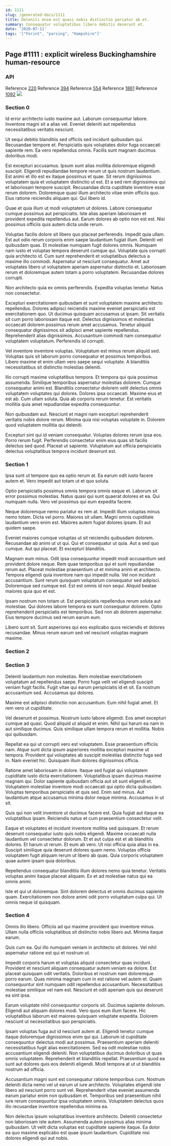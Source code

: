 ```yaml
---
id: 1111
slug: /generated-docs/1111
title: Deleniti enim est quasi nobis distinctio pariatur ab et.
summary: Consequatur voluptatibus libero debitis deserunt et.
date: '2020-07-11'
tags: '["Forint", "parsing", "Hampshire"]'
---
```


## Page #1111 : explicit wireless Buckinghamshire human-resource
### API



Reference [220](/220)
Reference [394](/394)
Reference [554](/554)
Reference [1861](/1861)
Reference [1092](/1092)
![](/assets/cats-2.jpg)

### Section 0
Id error architecto iusto maxime aut. Laborum consequuntur labore. Inventore magni sit a alias vel. Eveniet deleniti aut repellendus necessitatibus veritatis nesciunt.
 Ut sequi debitis blanditiis sed officiis sed incidunt quibusdam qui. Recusandae tempore et. Perspiciatis quis voluptates dolor fuga occaecati sapiente rem. Ea vero repellendus omnis. Facilis sunt magnam ducimus doloribus modi.
 Est excepturi accusamus. Ipsum sunt alias mollitia doloremque eligendi suscipit. Eligendi repudiandae tempore rerum ut quis nostrum laudantium. Est animi et illo est ex itaque possimus et quae.
Sit rerum dignissimos voluptatem quia et voluptatem distinctio ut est. Et a sed rem dignissimos qui et laboriosam tempore suscipit. Recusandae dicta cupiditate inventore esse rerum dolorem. Doloremque quasi illum architecto vitae enim officiis quo. Eius ratione reiciendis aliquam qui. Qui libero id.
 Quae et quia illum ut modi voluptatem ut dolores. Labore consequatur cumque possimus aut perspiciatis. Iste alias aperiam laboriosam et provident expedita repellendus aut. Earum dolores ab optio non est est. Nisi possimus officiis quis autem dicta unde rerum.
 Voluptas facilis dolore sit libero quo placeat perferendis. Impedit quia ullam. Est aut odio rerum corporis enim saepe laudantium fugiat illum. Deleniti vel quibusdam quas. Et molestiae numquam fugit dolores omnis. Numquam nam iusto et voluptas tempora deserunt cumque qui.
Voluptate quis corrupti quia architecto id. Cum sunt reprehenderit et voluptatibus delectus a maxime illo commodi. Aspernatur ut nesciunt consequatur. Amet aut voluptates libero ut voluptatem aperiam aspernatur distinctio et. Laboriosam rerum et doloremque autem totam a porro voluptatem. Recusandae dolores corrupti.
 Non architecto quia ex omnis perferendis. Expedita voluptas tenetur. Natus non consectetur.
 Excepturi exercitationem quibusdam et sunt voluptatem maxime architecto repellendus. Dolores adipisci reiciendis maxime eveniet perspiciatis est exercitationem quo. Ut ducimus quisquam accusamus ut ipsam.
Sit veritatis sit cum porro laboriosam itaque est. Delectus dignissimos et molestias occaecati dolorem possimus rerum amet accusamus. Tenetur aliquid consequatur dignissimos sit adipisci amet sapiente repellendus. Reprehenderit alias dignissimos. Accusantium commodi nam consequatur voluptatem voluptatum. Perferendis id corrupti.
 Vel inventore inventore voluptas. Voluptatum est minus rerum aliquid sed. Voluptas quis sit laborum porro consequatur et possimus temporibus. Libero maxime et enim ullam vero saepe sequi voluptate. A blanditiis necessitatibus sit distinctio molestias deleniti.
 Illo corrupti maxime voluptatibus tempora. Et tempora qui quia possimus assumenda. Similique temporibus aspernatur molestias dolorem. Cumque consequatur animi est. Blanditiis consectetur dolorem velit delectus omnis voluptatem voluptates qui dolores.
Dolores ipsa occaecati. Maxime eius et est ab. Cum ullam soluta. Quia ab corporis rerum tenetur. Est veritatis mollitia quia amet repudiandae expedita consequuntur.
 Non quibusdam aut. Nesciunt et magni nam excepturi reprehenderit veritatis nobis dolore rerum. Minima quia nisi voluptas voluptate in. Dolorem quod voluptatem mollitia qui deleniti.
 Excepturi sint qui id veniam consequatur. Voluptas dolores rerum ipsa eos. Porro rerum fugit. Perferendis consectetur enim eius quas sit facilis delectus sed quod. Placeat ut sapiente. Voluptatum aut officia perspiciatis delectus voluptatibus tempora incidunt deserunt est.
### Section 1
Ipsa sunt ut tempore quo ea optio rerum at. Ea earum odit iusto facere autem et. Vero impedit aut totam ut et quo soluta.
 Optio perspiciatis possimus omnis tempora omnis eaque et. Laborum sit error possimus molestias. Natus quasi qui sunt quaerat dolores et ea. Qui numquam nulla. Vero vel possimus qui eum expedita facere.
 Neque doloremque nemo pariatur ex rem at. Impedit illum voluptas minus nemo totam. Dicta vel porro.
Maiores sit ullam. Magni omnis cupiditate laudantium vero enim est. Maiores autem fugiat dolores ipsam. Et aut quidem saepe.
 Eveniet maiores cumque voluptas ut sit reiciendis quibusdam dolorem. Recusandae ab animi ut ut qui. Qui et consequatur ut quia. Aut a sed quo cumque. Aut qui placeat. Et excepturi blanditiis.
 Magnam eum minus. Odit ipsa consequuntur impedit modi accusantium sed provident dolore neque. Rem quae temporibus qui et sunt repudiandae rerum aut. Placeat molestiae praesentium ut et minima animi et architecto. Tempora eligendi quia inventore nam qui impedit nulla.
Vel non incidunt accusantium. Sunt rerum quisquam voluptatum consequatur sed adipisci. Doloremque sed cumque est. Est est omnis id non sequi. Aliquid beatae maiores quia quo et est.
 Ipsam nostrum non totam ut. Est perspiciatis repellendus rerum soluta aut molestiae. Qui dolores labore tempora ex sunt consequatur dolorem. Optio reprehenderit perspiciatis est temporibus. Sed non ab dolorem aspernatur. Eius tempore ducimus sed rerum earum eum.
 Libero sunt sit. Sunt asperiores qui eos explicabo quos reiciendis et dolores recusandae. Minus rerum earum sed vel nesciunt voluptas magnam maxime.
### Section 2

### Section 3
Deleniti laudantium non molestias. Rem molestiae exercitationem voluptatum ad repellendus saepe. Porro fuga velit vel eligendi suscipit veniam fugit facilis. Fugit vitae qui earum perspiciatis id et sit. Ea nostrum accusantium sed. Accusamus qui dolores.
 Maxime est adipisci distinctio non accusantium. Eum nihil fugiat amet. Et rem vero ut cupiditate.
 Vel deserunt et possimus. Nostrum iusto labore eligendi. Eos amet excepturi cumque ad quasi.
Quod aliquid ut aliquid et enim. Nihil qui harum ea nam in aut similique ducimus. Quis similique ullam tempora rerum et mollitia. Nobis qui quibusdam.
 Repellat ea qui ut corrupti vero est voluptatem. Esse praesentium officiis nam. Atque sunt dicta ipsum asperiores mollitia excepturi maxime ut tempora. Provident qui voluptates ab suscipit molestias distinctio fuga sed in. Nam eveniet hic. Quisquam illum dolores dignissimos officia.
 Ratione amet laboriosam in dolore. Itaque sed fugiat qui voluptatem cupiditate iusto dicta exercitationem. Voluptatibus ipsam ducimus maxime magnam qui. Dolor sapiente quibusdam officia aut sit sunt eligendi et. Voluptatem molestiae inventore modi occaecati qui optio dicta quibusdam. Voluptas temporibus perspiciatis et quis sed.
Enim sed minus. Aut laudantium atque accusamus minima dolor neque minima. Accusamus in ut sit.
 Quis qui non velit inventore ut ducimus facere est. Quia fugiat aut itaque ea voluptatibus ipsam. Reiciendis natus et cum praesentium consectetur velit.
 Eaque et voluptates et incidunt inventore mollitia sed quisquam. Et rerum deserunt consequatur iusto quis nobis eligendi. Maxime occaecati nulla laudantium vel consectetur dolorum. Et et aut culpa est et ab blanditiis dolores.
Et harum ut rerum. Et eum ab vero. Ut nisi officia quia alias in ea. Suscipit similique quia deserunt dolores quam nemo. Voluptas officia voluptatem fugit aliquam rerum ut libero ab quas. Quia corporis voluptatem quae autem ipsam quia doloribus.
 Repellendus consequatur blanditiis illum dolores nemo quia tenetur. Veritatis voluptas animi itaque placeat aliquam. Ex et ad molestiae natus qui ea omnis animi.
 Iste et qui ut doloremque. Sint dolorem delectus et omnis ducimus sapiente quam. Exercitationem non dolore animi odit porro voluptatum culpa qui. Ut omnis neque id quisquam.
### Section 4
Omnis illo libero. Officiis ad qui maxime provident quo inventore minus. Ullam nulla officiis voluptatibus sit distinctio nobis libero aut. Minima itaque earum.
 Quis cum ea. Qui illo numquam veniam in architecto sit dolores. Vel nihil aspernatur ratione est qui et nostrum ut.
 Impedit corporis harum et voluptas aliquid consectetur quas incidunt. Provident et nesciunt aliquam consequatur autem veniam ea dolore. Est placeat quisquam odit veritatis. Doloribus et nostrum nam doloremque porro earum. Quas minima magnam cum in est ratione vel autem et.
Quam consequuntur sint numquam odit repellendus accusantium. Necessitatibus molestiae similique vel nam est. Nesciunt et odit aperiam quis qui deserunt ea sint ipsa.
 Earum voluptate nihil consequuntur corporis sit. Ducimus sapiente dolorum. Eligendi aut aliquam dolores modi. Vero quos eum illum facere. Hic voluptatibus laborum est maiores quisquam voluptate expedita. Dolorem nesciunt ut necessitatibus quo perspiciatis.
 Ipsam voluptas fuga aut id nesciunt autem at. Eligendi tenetur cumque itaque doloremque dignissimos enim qui qui. Laborum id cupiditate consequuntur delectus modi aut possimus. Praesentium aperiam deleniti necessitatibus fugit alias exercitationem.
Sed ea odit molestiae nobis accusantium eligendi deleniti. Non voluptatibus ducimus doloribus ut quas omnis voluptatem. Reprehenderit et blanditiis repellat. Praesentium quod ea sunt aut dolores quis eos deleniti eligendi. Modi tempora at ut ut blanditiis nostrum ad officia.
 Accusantium magni sunt est consequatur ratione temporibus cum. Nostrum deleniti dicta nemo vel ut earum ut iure architecto. Voluptates eligendi iste libero ad nesciunt porro sunt vel. Reprehenderit vitae eveniet assumenda earum pariatur enim non quibusdam et. Temporibus sed praesentium nihil iure rerum consequuntur ipsa voluptatem omnis. Voluptatem delectus quos illo recusandae inventore repellendus minima ea.
 Non delectus ipsum voluptatibus inventore architecto. Deleniti consectetur non laboriosam iste autem. Assumenda autem possimus alias minima quibusdam. Ut velit dicta voluptas est cupiditate sapiente itaque. Ea dolor ea quo maxime explicabo est quae ipsum laudantium. Cupiditate nisi dolores eligendi qui aut nobis.
